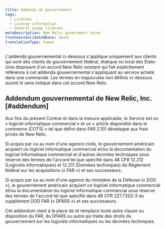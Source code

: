 ```yaml
---
title: Addenda du gouvernement
tags:
  - Licenses
  - License information
  - General usage licenses
metaDescription: New Relic government terms
freshnessValidatedDate: never
translationType: human
---
```


L&apos;addenda gouvernemental ci-dessous s&apos;applique uniquement aux clients qui sont des clients du gouvernement fédéral, étatique ou local des États-Unis disposant d&apos;un accord New Relic existant qui fait explicitement référence à cet addenda gouvernemental s&apos;appliquant au service acheté dans une commande. Les termes en majuscules non définis ci-dessous auront le sens indiqué dans cet accord New Relic.

## Addendum gouvernemental de New Relic, Inc. [#addendum]

Aux fins du présent Contrat et dans la mesure applicable, le Service est un « logiciel informatique commercial » et un « article disponible dans le commerce (COTS) » tel que défini dans FAR 2.101 développé aux frais privés de New Relic.

Si acquis par ou au nom d&apos;une agence civile, le gouvernement américain acquiert ce logiciel informatique commercial et/ou la documentation du logiciel informatique commercial et d&apos;autres données techniques sous réserve des termes de l&apos;accord tel que spécifié dans 48 CFR 12.212 (Logiciels informatiques) et 12.211 (Données techniques) du Règlement fédéral sur les acquisitions (« FAR ») et ses successeurs.

Si acquis par ou au nom d&apos;une agence du ministère de la Défense (« DOD »), le gouvernement américain acquiert ce logiciel informatique commercial et/ou la documentation du logiciel informatique commercial sous réserve des termes de l&apos;accord tel que spécifié dans 48 CFR 227.7202-3 du supplément DOD FAR (« DFARS ») et ses successeurs.

Cet addendum vient à la place de et remplace toute autre clause ou disposition du FAR, du DFARS ou autre qui traite des droits du gouvernement sur les logiciels informatiques ou les données techniques.